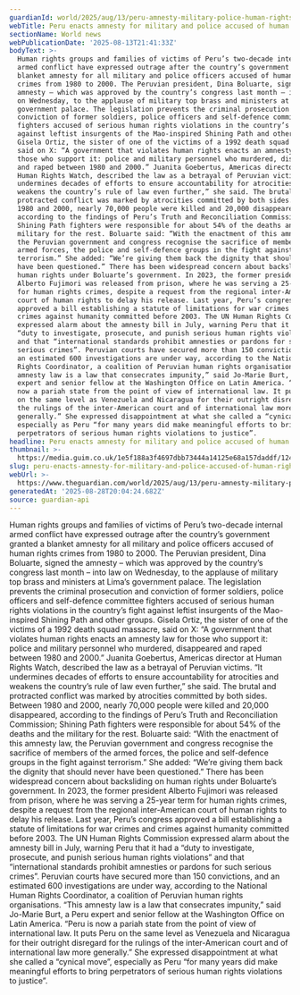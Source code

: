 ```yaml
---
guardianId: world/2025/aug/13/peru-amnesty-military-police-human-rights-abuses
webTitle: Peru enacts amnesty for military and police accused of human rights abuses
sectionName: World news
webPublicationDate: '2025-08-13T21:41:33Z'
bodyText: >-
  Human rights groups and families of victims of Peru’s two-decade internal
  armed conflict have expressed outrage after the country’s government granted a
  blanket amnesty for all military and police officers accused of human rights
  crimes from 1980 to 2000. The Peruvian president, Dina Boluarte, signed the
  amnesty – which was approved by the country’s congress last month – into law
  on Wednesday, to the applause of military top brass and ministers at Lima’s
  government palace. The legislation prevents the criminal prosecution and
  conviction of former soldiers, police officers and self-defence committee
  fighters accused of serious human rights violations in the country’s fight
  against leftist insurgents of the Mao-inspired Shining Path and other groups.
  Gisela Ortiz, the sister of one of the victims of a 1992 death squad massacre,
  said on X: “A government that violates human rights enacts an amnesty law for
  those who support it: police and military personnel who murdered, disappeared
  and raped between 1980 and 2000.” Juanita Goebertus, Americas director at
  Human Rights Watch, described the law as a betrayal of Peruvian victims. “It
  undermines decades of efforts to ensure accountability for atrocities and
  weakens the country’s rule of law even further,” she said. The brutal and
  protracted conflict was marked by atrocities committed by both sides. Between
  1980 and 2000, nearly 70,000 people were killed and 20,000 disappeared,
  according to the findings of Peru’s Truth and Reconciliation Commission;
  Shining Path fighters were responsible for about 54% of the deaths and the
  military for the rest. Boluarte said: “With the enactment of this amnesty law,
  the Peruvian government and congress recognise the sacrifice of members of the
  armed forces, the police and self-defence groups in the fight against
  terrorism.” She added: “We’re giving them back the dignity that should never
  have been questioned.” There has been widespread concern about backsliding on
  human rights under Boluarte’s government. In 2023, the former president
  Alberto Fujimori was released from prison, where he was serving a 25-year term
  for human rights crimes, despite a request from the regional inter-American
  court of human rights to delay his release. Last year, Peru’s congress
  approved a bill establishing a statute of limitations for war crimes and
  crimes against humanity committed before 2003. The UN Human Rights Commission
  expressed alarm about the amnesty bill in July, warning Peru that it had a
  “duty to investigate, prosecute, and punish serious human rights violations”
  and that “international standards prohibit amnesties or pardons for such
  serious crimes”. Peruvian courts have secured more than 150 convictions, and
  an estimated 600 investigations are under way, according to the National Human
  Rights Coordinator, a coalition of Peruvian human rights organisations. “This
  amnesty law is a law that consecrates impunity,” said Jo-Marie Burt, a Peru
  expert and senior fellow at the Washington Office on Latin America. “Peru is
  now a pariah state from the point of view of international law. It puts Peru
  on the same level as Venezuela and Nicaragua for their outright disregard for
  the rulings of the inter-American court and of international law more
  generally.” She expressed disappointment at what she called a “cynical move”,
  especially as Peru “for many years did make meaningful efforts to bring
  perpetrators of serious human rights violations to justice”.
headline: Peru enacts amnesty for military and police accused of human rights abuses
thumbnail: >-
  https://media.guim.co.uk/1e5f188a3f4697dbb73444a14125e68a157daddf/1242_883_3261_2608/500.jpg
slug: peru-enacts-amnesty-for-military-and-police-accused-of-human-rights-abuses
webUrl: >-
  https://www.theguardian.com/world/2025/aug/13/peru-amnesty-military-police-human-rights-abuses
generatedAt: '2025-08-28T20:04:24.682Z'
source: guardian-api
---
```

Human rights groups and families of victims of Peru’s two-decade internal armed conflict have expressed outrage after the country’s government granted a blanket amnesty for all military and police officers accused of human rights crimes from 1980 to 2000. The Peruvian president, Dina Boluarte, signed the amnesty – which was approved by the country’s congress last month – into law on Wednesday, to the applause of military top brass and ministers at Lima’s government palace. The legislation prevents the criminal prosecution and conviction of former soldiers, police officers and self-defence committee fighters accused of serious human rights violations in the country’s fight against leftist insurgents of the Mao-inspired Shining Path and other groups. Gisela Ortiz, the sister of one of the victims of a 1992 death squad massacre, said on X: “A government that violates human rights enacts an amnesty law for those who support it: police and military personnel who murdered, disappeared and raped between 1980 and 2000.” Juanita Goebertus, Americas director at Human Rights Watch, described the law as a betrayal of Peruvian victims. “It undermines decades of efforts to ensure accountability for atrocities and weakens the country’s rule of law even further,” she said. The brutal and protracted conflict was marked by atrocities committed by both sides. Between 1980 and 2000, nearly 70,000 people were killed and 20,000 disappeared, according to the findings of Peru’s Truth and Reconciliation Commission; Shining Path fighters were responsible for about 54% of the deaths and the military for the rest. Boluarte said: “With the enactment of this amnesty law, the Peruvian government and congress recognise the sacrifice of members of the armed forces, the police and self-defence groups in the fight against terrorism.” She added: “We’re giving them back the dignity that should never have been questioned.” There has been widespread concern about backsliding on human rights under Boluarte’s government. In 2023, the former president Alberto Fujimori was released from prison, where he was serving a 25-year term for human rights crimes, despite a request from the regional inter-American court of human rights to delay his release. Last year, Peru’s congress approved a bill establishing a statute of limitations for war crimes and crimes against humanity committed before 2003. The UN Human Rights Commission expressed alarm about the amnesty bill in July, warning Peru that it had a “duty to investigate, prosecute, and punish serious human rights violations” and that “international standards prohibit amnesties or pardons for such serious crimes”. Peruvian courts have secured more than 150 convictions, and an estimated 600 investigations are under way, according to the National Human Rights Coordinator, a coalition of Peruvian human rights organisations. “This amnesty law is a law that consecrates impunity,” said Jo-Marie Burt, a Peru expert and senior fellow at the Washington Office on Latin America. “Peru is now a pariah state from the point of view of international law. It puts Peru on the same level as Venezuela and Nicaragua for their outright disregard for the rulings of the inter-American court and of international law more generally.” She expressed disappointment at what she called a “cynical move”, especially as Peru “for many years did make meaningful efforts to bring perpetrators of serious human rights violations to justice”.
